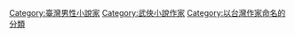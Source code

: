 {{Catmore}}

[[Category:臺灣男性小說家|Category:臺灣男性小說家]]
[[Category:武俠小說作家|Category:武俠小說作家]]
[[Category:以台灣作家命名的分類|Category:以台灣作家命名的分類]]